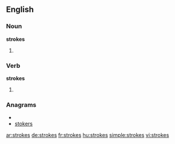 ==English==

===Noun===
'''strokes'''

# {{plural of|[[stroke]]}}

===Verb===
'''strokes'''

# {{third-person singular of|[[stroke]]}}

===Anagrams===
* {{alphagram|ekorsst}}
* [[stokers#English|stokers]]

[[ar:strokes]]
[[de:strokes]]
[[fr:strokes]]
[[hu:strokes]]
[[simple:strokes]]
[[vi:strokes]]